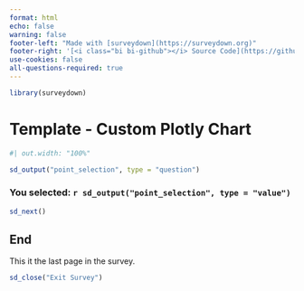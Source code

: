```yaml
---
format: html
echo: false
warning: false
footer-left: "Made with [surveydown](https://surveydown.org)"
footer-right: '[<i class="bi bi-github"></i> Source Code](https://github.com/surveydown-dev/templates)'
use-cookies: false
all-questions-required: true
---
```


```r
library(surveydown)
```

::: {.sd_page id=plotly_chart}

# Template - Custom Plotly Chart

```r
#| out.width: "100%"

sd_output("point_selection", type = "question")
```

### You selected: `r sd_output("point_selection", type = "value")`

```r
sd_next()
```

:::

::: {.sd_page id=end}

## End

This it the last page in the survey.

```r
sd_close("Exit Survey")
```

:::
